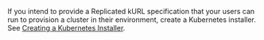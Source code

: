 If you intend to provide a Replicated kURL specification that your users can run to provision a cluster in their environment, create a Kubernetes installer. See [Creating a Kubernetes Installer](packaging-embedded-kubernetes).